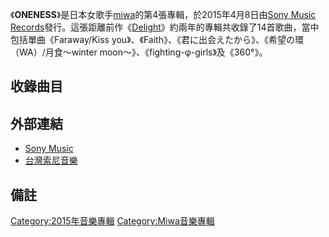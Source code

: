 
{{Infobox album
| Name       = ONENESS
| Type       = studio
| Artist     = [[miwa|miwa]]
| Released   = {{Start date|2015|04|08}}
| Genre      = [[J-POP|J-POP]]
| Length     = 
| Label      = [[Sony_Music_Records|Sony Music Records]]
| Certification  = * 金（[[CD|CD]]，[[日本唱片協會|日本唱片協會]]）<ref>{{cite web |url=http://www.riaj.or.jp/data/others/gold/201504.html |language=ja |title=<span lang="ja">ゴールドディスク認定作品一覧　2015年04月</span> |publisher=[[日本唱片協會|RIAJ]] |date=2015-04 |accessdate=2015-06-09 |archive-date=2015-05-18 |archive-url=https://web.archive.org/web/20150518084511/http://www.riaj.or.jp/data/others/gold/201504.html |dead-url=no }}</ref>
| Chart position = * 週榜第3名（[[Oricon公信榜|Oricon]]）<ref name="oricon">{{cite web |url=http://www.oricon.co.jp/rank/ja/w/2015-04-20/ |language=ja |title=<span lang="ja">週間 CDアルバムランキング(2015年04月20日付)</span> |publisher=[[Oricon|Oricon]] |date=2015-04-20 |accessdate=2015-06-09 |archive-date=2015-09-24 |archive-url=https://web.archive.org/web/20150924202743/http://www.oricon.co.jp/rank/ja/w/2015-04-20/ |dead-url=no }}</ref>
* 2015上半年度年排名第30名
* 2015年度年榜第52名（Oricon）
| Producer   = 
| Last album = [[Delight|Delight]] <br />（2013年）
| This album = '''《ONENESS》'''<br />（2015年）
| Next album = 
| Misc =
{{Singles
 | Name = ONENESS
 | Type = studio
 | Single 1 = 《[[Faraway/Kiss_you|Faraway/Kiss you]]》
 | Single 1 date = {{Start date|2013|09|04}}
 | Single 2 = 《Faith》
 | Single 2 date = {{Start date|2014|02|12}}
 | Single 3 = 《[[君に出会えたから|君に出会えたから]]》
 | Single 3 date = {{Start date|2014|07|02}}
 | Single 4 = 《[[希望の環（WA）/月食〜winter_moon〜|希望の環（WA）/月食〜winter moon〜]]》
 | Single 4 date = {{Start date|2014|11|12}}
 | Single 5 = 《[[fighting-φ-girls|fighting-φ-girls]]》
 | Single 5 date = {{Start date|2015|01|28}}
 | Single 6 = 《360°》
 | Single 6 date = {{Start date|2015|02|25}}
}}
}}
《'''ONENESS'''》是日本女歌手[[miwa|miwa]]的第4張專輯，於2015年4月8日由[[Sony_Music_Records|Sony Music Records]]發行。這張距離前作《[[Delight|Delight]]》約兩年的專輯共收錄了14首歌曲，當中包括單曲《Faraway/Kiss you》、《Faith》、《君に出会えたから》、《希望の環（WA）/月食〜winter moon〜》、《fighting-φ-girls》及《360°》。

== 收錄曲目 ==
{{Track listing
| collapsed       = no
| headline        = 
| total_length    = 60:30
| all_writing     = [[miwa|miwa]]
| title1          = ONENESS
| longnote1 = [[倍樂生|倍樂生]]進研研討會升級及入學打氣廣告歌曲、[[TBS|TBS]]《[[COUNT_DOWN_TV|COUNT DOWN TV]]》2015年4月及5月片頭曲<ref>{{Cite news|url=http://natalie.mu/music/news/142579|title=miwaアルバム表題曲が「進研ゼミ」CM＆「CDTV」のダブルタイアップ|agency=[[ナタリー_(ニュースサイト)|ナタリー]]|date=2015-03-31|accessdate=2015-04-08|archive-date=2015-04-16|archive-url=https://web.archive.org/web/20150416135901/http://natalie.mu/music/news/142579|dead-url=no}}</ref>
| music1     =miwa & [[NAOKI-T|Naoki-T]]（#1-4,6-13）
| arranger1     =[[NAOKI-T|Naoki-T]]（#1-13）
| length1         = 3:54

| title2          = Faith
| longnote2           =第十三首單曲。2014年[[U-CAN|U-CAN]]廣告歌曲。
| length2         = 5:06

| title3          = fighting-φ-girls
| longnote3           = 第十六首單曲。電視劇《[[純白|純白]]》主題曲。
| length3         = 4:16

| title4          = 哲學（フィロソフィー）
| longnote4           = 
| length4         = 3:13

| title5          = 月食 〜winter moon〜
| longnote5           = 第十五首單曲。電視劇《[[媽媽與爸爸生存的理由|媽媽與爸爸生存的理由]]》主題曲。
| length5         = 4:53

| title6          = Kit Come True（キットカナウ）
| longnote6           = 第十三首[[A面與B面|雙面]]單曲。[[奇巧巧克力|奇巧巧克力]]的考生打氣競選歌曲。
| length6         = 4:54

| title7          = 因為我遇到了你（{{lang|ja|君に出会えたから}}）
| longnote7           = 第十四首單曲。2014年[[資生堂|資生堂]] SEA BREEZE廣告歌曲。
| length7         = 4:41

| title8          = Stress-Free（ストレスフリー）

| longnote8           = 電視劇《[[民王|民王]]》主題曲<ref>{{cite web|url=http://www.oricon.co.jp/news/2055338/full/|title=遠藤憲一、ドラマ主題歌でmiwaとダンス共演 「Mステ」出演は杞憂に終わるのか?|publisher=[[オリコン|ORICON]]|date=2015-07-03|accessdate=2015-07-03|archive-date=2015-07-04|archive-url=https://web.archive.org/web/20150704192038/http://www.oricon.co.jp/news/2055338/full/|dead-url=no}}</ref>。
| length8         = 3:59

| title9          = Faraway
| longnote9           = 第十二首單曲。
| length9         = 4:00

| title10          = 愛的預感（{{lang|ja|恋の予感}}）
| longnote10           = 2015年[[東京城市競馬|東京城市競馬]]印象歌曲<ref>{{cite web|url=http://www.oricon.co.jp/news/2051206/full/|title=miwa、東京シティ競馬イメージ曲歌う 斎藤工&剛力彩芽出演CM|publisher=[[オリコン|ORICON]]|date=2015-04-06|accessdate=2015-04-08|archive-date=2015-04-07|archive-url=https://web.archive.org/web/20150407003943/http://www.oricon.co.jp/news/2051206/full/|dead-url=no}}</ref>。
| length10         = 4:05

| title11          = It's you!
| longnote11           = 第十三首[[A面與B面|雙面]]單曲。眾議院健康食品C1000的電視廣告歌。
| length11         = 3:56

| title12          = 360°
| longnote12           = 第十七首單曲。電影《[[大雄的宇宙英雄記|大雄的宇宙英雄記]]》主題曲。
| length12         = 4:29

| title13          = super heroine
| longnote13           = 日本電視台『[[Woman_On_The_Planet|Woman On The Planet]]』主題曲。[[奥里安斯·帕纳加里斯|奥里安斯]]參加<ref>{{cite news
|url=http://ro69.jp/news/detail/120317
|title=miwa、初の海外レコーディングを実施したニューアルバム『ONENESS』の詳細発表
|date=2015年3月12日
|accessdate=2015年3月12日
|work=Ro69
|archive-date=2015年3月13日
|archive-url=https://web.archive.org/web/20150313100512/http://ro69.jp/news/detail/120317
|dead-url=no
}}</ref>。
| length13         = 4:18

| title14          = 希望之環（{{lang|ja|希望の環}}）（WA）
| longnote14           = 第十五首單曲。[[OECD|OECD]]東北復幸祭〈環WA〉主題曲。
| length14         = 4:46
| arranger14     =[[松浦晃久|松浦晃久]]

}}

== 外部連結 ==
* [http://www.sonymusic.co.jp/Music/Arch/SR/miwa/?SRCL-7597 Sony Music]{{Wayback|url=http://www.sonymusic.co.jp/Music/Arch/SR/miwa/?SRCL-7597 |date=20190924233735 }}{{ja icon}}
* [https://www.sonymusic.com.tw/main/album/oneness-cddvd-miwa-88875088852 台灣索尼音樂]{{dead link|date=2017年11月 |bot=InternetArchiveBot |fix-attempted=yes }}

== 備註 ==
<references/>

{{miwa}}
{{朝日電視台週五晚間連續劇主題曲2010年代}}

[[Category:2015年音樂專輯|Category:2015年音樂專輯]]
[[Category:Miwa音樂專輯|Category:Miwa音樂專輯]]